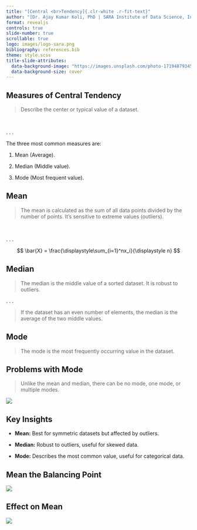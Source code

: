 ```yaml
---
title: "[Central <br>Tendency]{.clr-white .r-fit-text}"
author: "[Dr. Ajay Kumar Koli, PhD | SARA Institute of Data Science, India]{.clr-white .r-fit-text}"
format: revealjs
controls: true
slide-number: true
scrollable: true
logo: images/logo-sara.png
bibliography: references.bib
theme: style.scss
title-slide-attributes: 
  data-background-image: "https://images.unsplash.com/photo-1719487934500-c6aeb08a4c36?q=80&w=2030&auto=format&fit=crop&ixlib=rb-4.0.3&ixid=M3wxMjA3fDB8MHxwaG90by1wYWdlfHx8fGVufDB8fHx8fA%3D%3D"
  data-background-size: cover
---
```


## Measures of Central Tendency

> Describe the center or typical value of a dataset. 

<br>

. . .

The three most common measures are:

1. Mean (Average).

1. Median (Middle value).

1. Mode (Most frequent value).

## Mean

> The mean is calculated as the sum of all data points divided by the number of points. It’s sensitive to extreme values (outliers).

<br>

. . .

$$
\bar{X} = \frac{\displaystyle\sum_{i=1}^nx_i}{\displaystyle n}
$$

## Median

> The median is the middle value of a sorted dataset. It is robust to outliers.

. . .

> If the dataset has an even number of elements, the median is the average of the two middle values.

## Mode

> The mode is the most frequently occurring value in the dataset. 

## Problems with Mode

> Unlike the mean and median, there can be no mode, one mode, or multiple modes.

![](images/mode.png){fig-align="center"}

## Key Insights

- **Mean:** Best for symmetric datasets but affected by outliers.

- **Median:** Robust to outliers, useful for skewed data.

- **Mode:** Describes the most common value, useful for categorical data.

## Mean the Balancing Point

![](images/mean-balance.png){fig-align="center"}

## Effect on Mean

![](images/mean-effect.png){fig-align="center"}